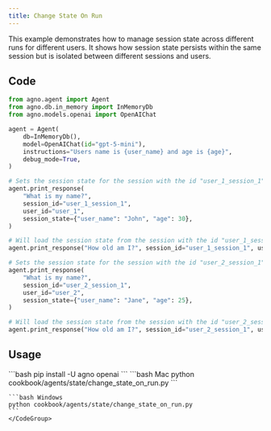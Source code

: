```yaml
---
title: Change State On Run
---
```


This example demonstrates how to manage session state across different runs for different users. It shows how session state persists within the same session but is isolated between different sessions and users.

## Code

```python cookbook/agents/state/change_state_on_run.py
from agno.agent import Agent
from agno.db.in_memory import InMemoryDb
from agno.models.openai import OpenAIChat

agent = Agent(
    db=InMemoryDb(),
    model=OpenAIChat(id="gpt-5-mini"),
    instructions="Users name is {user_name} and age is {age}",
    debug_mode=True,
)

# Sets the session state for the session with the id "user_1_session_1"
agent.print_response(
    "What is my name?",
    session_id="user_1_session_1",
    user_id="user_1",
    session_state={"user_name": "John", "age": 30},
)

# Will load the session state from the session with the id "user_1_session_1"
agent.print_response("How old am I?", session_id="user_1_session_1", user_id="user_1")

# Sets the session state for the session with the id "user_2_session_1"
agent.print_response(
    "What is my name?",
    session_id="user_2_session_1",
    user_id="user_2",
    session_state={"user_name": "Jane", "age": 25},
)

# Will load the session state from the session with the id "user_2_session_1"
agent.print_response("How old am I?", session_id="user_2_session_1", user_id="user_2")
```

## Usage

<Steps>
  <Snippet file="create-venv-step.mdx" />

  <Step title="Install libraries">
    ```bash
    pip install -U agno openai
    ```
  </Step>

  <Step title="Run Agent">
    <CodeGroup>
    ```bash Mac
    python cookbook/agents/state/change_state_on_run.py
    ```
    
    ```bash Windows  
    python cookbook/agents/state/change_state_on_run.py
    ```
    </CodeGroup>
  </Step>
</Steps>